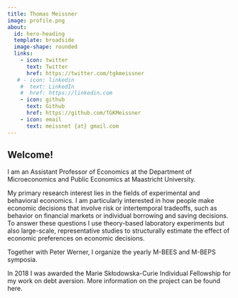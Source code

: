 ```yaml
---
title: Thomas Meissner
image: profile.png
about:
  id: hero-heading
  template: broadside
  image-shape: rounded
  links:
    - icon: twitter
      text: Twitter
      href: https://twitter.com/tgkmeissner
   # - icon: linkedin
    #  text: LinkedIn
    #  href: https://linkedin.com
    - icon: github
      text: Github
      href: https://github.com/TGKMeissner
    - icon: email
      text: meissnet {at} gmail.com 
---
```



::: {#hero-heading} 
## Welcome!

I am an Assistant Professor of Economics at the Department of Microeconomics and Public Economics at Maastricht University.

My primary research interest lies in the fields of experimental and behavioral economics. I am particularly interested in how people make economic decisions that involve risk or intertemporal tradeoffs, such as behavior on financial markets or individual borrowing and saving decisions. To answer these questions I use theory-based laboratory experiments but also large-scale, representative studies to structurally estimate the effect of economic preferences on economic decisions.

Together with Peter Werner, I organize the yearly M-BEES and M-BEPS symposia.

In 2018 I was awarded the Marie Skłodowska-Curie Individual Fellowship for my work on debt aversion.  More information on the project can be found here. 


:::
